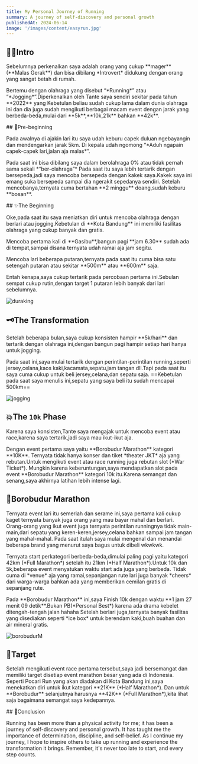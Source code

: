 ```yaml
---
title: My Personal Journey of Running
summary: A journey of self-discovery and personal growth
publishedAt: 2024-06-14
image: '/images/content/easyrun.jpg'
---
```


## 👋🏿Intro
<p>Sebelumnya perkenalkan saya adalah orang yang cukup **mager** (**Malas Gerak**) dan bisa dibilang *Introvert* didukung dengan orang yang sangat betah di rumah.</p>
<p>Bertemu dengan olahraga yang disebut “*Running*” atau “*Jogging*”.Diperkenalkan oleh Tante saya sendiri sekitar pada tahun **2022** yang Kebetulan beliau sudah cukup lama dalam dunia olahraga ini dan dia juga sudah mengikuti berbagai macam event dengan jarak yang berbeda-beda,mulai dari **5k**,**10k,21k** bahkan **42k**.</p>
## 🎈Pre-beginning
<p>Pada awalnya di ajakin lari itu saya udah keburu capek duluan ngebayangin dan mendengarkan jarak 5km.
Di kepala udah ngomong “*Aduh ngapain capek-capek lari,jalan aja malas*”.</p>
<p>Pada saat ini bisa dibilang saya dalam berolahraga 0% atau tidak pernah sama sekali *“ber-olahraga”*
Pada saat itu saya lebih tertarik dengan bersepeda,jadi saya mencoba bersepeda dengan kakek saya.Kakek saya ini emang suka bersepeda sampai dia ngerakit sepedanya sendiri.
Setelah mencobanya,ternyata cuma bertahan **2 minggu** doang,sudah keburu **bosan**.</p>
## ✨️The Beginning
<p>Oke,pada saat itu saya meniatkan diri untuk mencoba olahraga dengan berlari atau jogging.Kebetulan di **Kota Bandung** ini memiliki fasilitas olahraga yang cukup banyak dan gratis.</p>
<p>Mencoba pertama kali di **Gasibu**,bangun pagi **jam 6.30** sudah ada di tempat,sampai disana ternyata udah ramai aja jam segitu.</p>
<p>Mencoba lari beberapa putaran,ternyata pada saat itu cuma bisa satu setengah putaran atau sekitar **500m** atau **600m** saja.</p>
<p>Entah kenapa,saya cukup tertarik pada percobaan pertama ini.Sebulan sempat cukup rutin,dengan target 1 putaran lebih banyak dari lari sebelumnya.</p>

<img src="/images/content/duraking.jpg" class='rounded-2xl' alt='duraking' />

## 🗝The Transformation
<p>Setelah beberapa bulan,saya cukup konsisten hampir **5k/hari** dan tertarik dengan olahraga ini,dengan bangun pagi hampir setiap hari hanya untuk jogging.</p>
<p>Pada saat ini,saya mulai tertarik dengan perintilan-perintilan running,seperti jersey,celana,kaos kaki,kacamata,sepatu,jam tangan dll.Tapi pada saat itu saya cuma cukup untuk beli jersey,celana,dan sepatu saja.
==Kebetulan pada saat saya menulis ini,sepatu yang saya beli itu sudah mencapai 500km==</p>
<div class='flex justify-center'><img src='/images/content/stravahoka.png' alt='jogging' class='rounded-2xl'/></div>

## 💥The `10k` Phase
<p>Karena saya konsisten,Tante saya mengajak untuk mencoba event atau race,karena saya tertarik,jadi saya mau ikut-ikut aja.</p>
<p>Dengan event pertama saya yaitu **Borobudur Marathon** kategori **10K**.
Ternyata tidak hanya konser dan tiket *theater JKT* aja yang rebutan.Untuk mengikuti event atau race running juga rebutan slot (*War Ticket*).
Mungkin karena keberuntungan,saya mendapatkan slot pada event **Borobudur Marathon** kategori 10k itu.Karena semangat dan senang,saya akhirnya latihan lebih intense lagi.</p>

## 🎊Borobudur Marathon
<p>Ternyata event lari itu semeriah dan serame ini,saya pertama kali cukup kaget ternyata banyak juga orang yang mau bayar mahal dan berlari.
Orang-orang yang ikut event juga ternyata perintilan runningnya tidak main-main,dari sepatu yang keren-keren,jersey,celana bahkan sampai jam tangan yang mahal-mahal.
Pada saat itulah saya mulai mengenal dan menandai beberapa brand yang menurut saya bagus untuk dibeli wkwkwk.</p>

<p>Ternyata start perkategori berbeda-beda,dimulai paling pagi yaitu kategori 42km (*Full Marathon*) setelah itu 21km (*Half Marathon*).Untuk 10k dan 5k,beberapa event menyatukan waktu start ada juga yang berbeda.
Tidak cuma di *venue* aja yang ramai,sepanjangan rute lari juga banyak *cheers* dari warga-warga bahkan ada yang memberikan cemilan gratis di sepanjang rute.</p>
<p>Pada **Borobudur Marathon** ini,saya Finish 10k dengan waktu **1 jam 27 menit 09 detik**.Bukan PB(*Personal Best*) karena ada drama kebelet ditengah-tengah jalan hahaha
Setelah berlari juga,ternyata banyak fasilitas yang disediakan seperti *ice box* untuk berendam kaki,buah buahan dan air mineral gratis.</p>
<Image src="/images/content/borobudurM.jpg" alt='borobudurM' class='rounded-2xl' />

## 🥈Target
<p>Setelah mengikuti event race pertama tersebut,saya jadi bersemangat dan memiliki target disetiap event marathon besar yang ada di Indonesia.
Seperti Pocari Run yang akan diadakan di Kota Bandung ini,saya menekatkan diri untuk ikut kategori **21K** (*Half Marathon*).
Dan untuk **Borobudur** selanjutnya harusnya **42K** (*Full Marathon*),kita lihat saja bagaimana semangat saya kedepannya.</p>
## 🧠Conclusion
<p>Running has been more than a physical activity for me; it has been a journey of self-discovery and personal growth.
It has taught me the importance of determination, discipline, and self-belief. As I continue my journey,
I hope to inspire others to take up running and experience the transformation it brings.
Remember, it's never too late to start, and every step counts.</p>

